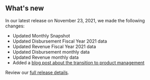 ## What's new

In our latest release on November 23, 2021, we made the following changes:

- Updated <Link href="/fact-sheet" linkType="default">Monthly Snapshot</Link>
- Updated <Link href="/downloads/disbursements/" linkType="default">Disbursement Fiscal Year 2021 data</Link>
- Updated <Link href="/downloads/revenue/" linkType="default">Revenue Fiscal Year 2021 data</Link>
- Updated <Link href="/downloads/disbursements-by-month/" linkType="default">Disbursement monthly data</Link>
- Updated <Link href="/downloads/revenue/" linkType="default">Revenue monthly data</Link>
- Added a [blog post about the transition to product management ](https://blog-nrrd.doi.gov)





Review our [full release details](https://github.com/ONRR/nrrd/releases).
